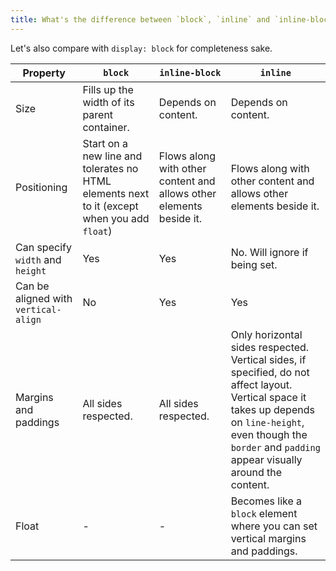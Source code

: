 ```yaml
---
title: What's the difference between `block`, `inline` and `inline-block`?
---
```


Let's also compare with `display: block` for completeness sake.

| Property | `block` | `inline-block` | `inline` |
| --- | --- | --- | --- |
| Size | Fills up the width of its parent container. | Depends on content. | Depends on content. |
| Positioning | Start on a new line and tolerates no HTML elements next to it (except when you add `float`) | Flows along with other content and allows other elements beside it. | Flows along with other content and allows other elements beside it. |
| Can specify `width` and `height` | Yes | Yes | No. Will ignore if being set. |
| Can be aligned with `vertical-align` | No | Yes | Yes |
| Margins and paddings | All sides respected. | All sides respected. | Only horizontal sides respected. Vertical sides, if specified, do not affect layout. Vertical space it takes up depends on `line-height`, even though the `border` and `padding` appear visually around the content. |
| Float | - | - | Becomes like a `block` element where you can set vertical margins and paddings. |
